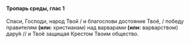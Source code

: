 #### Тропарь среды, глас 1

Спаси, Господи, народ Твой / и благослови достояние Твоё, / победу правителям **(или:** христианам<R>)</R> над варварами **(или:** варварством<R>)</R> дару́я // и Твоё защищая Крестом Твоим общество.

